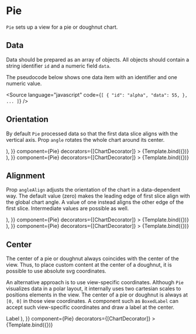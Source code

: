 
# Pie

<Meta title="Addons/Polar/Pie/Pie" />


`Pie` sets up a view for a pie or doughnut chart.

<ArgsTable of={Pie} />

## Data

Data should be prepared as an array of objects. All objects should contain a string identifier `id` and a numeric field `data`.

The pseudocode below shows one data item with an identifier and one numeric value.

<Source
    language="javascript"
    code={`
[
  {
    "id": "alpha",
    "data": 55,
  },
  ...
]
`}
/>

## Orientation

By default `Pie` processed data so that the first data slice aligns with the vertical axis.
Prop `angle` rotates the whole chart around its center.

<Canvas>
    <Story
        name="default"
        args={{
            ...commonPieProps,
            children: (
                <>
                    <Slices />
                </>
            ),
        }}
        component={Pie}
        decorators={[ChartDecorator]}
    >
        {Template.bind({})}
    </Story>
    <Story
        name="rotated"
        args={{
            ...commonPieProps,
            angle: Math.PI / 2,
            children: (
                <>
                    <Slices />
                </>
            ),
        }}
        component={Pie}
        decorators={[ChartDecorator]}
    >
        {Template.bind({})}
    </Story>
</Canvas>

## Alignment

Prop `angleAlign` adjusts the orientation of the chart in a data-dependent way.
The default value (zero) makes the leading edge of first slice align with the global chart angle.
A value of one instead aligns the other edge of the first slice.
Intermediate values are possible as well.

<Canvas>
    <Story
        name="right-aligned"
        args={{
            ...commonPieProps,
            angleAlign: 1,
            children: (
                <>
                    <Slices />
                </>
            ),
        }}
        component={Pie}
        decorators={[ChartDecorator]}
    >
        {Template.bind({})}
    </Story>
    <Story
        name="center-aligned"
        args={{
            ...commonPieProps,
            angleAlign: 0.5,
            children: (
                <>
                    <Slices />
                </>
            ),
        }}
        component={Pie}
        decorators={[ChartDecorator]}
    >
        {Template.bind({})}
    </Story>
</Canvas>

## Center

The center of a pie or doughnut always coincides with the center of the view.
Thus, to place custom content at the center of a doughnut, it is possible to use absolute svg coordinates.

An alternative approach is to use view-specific coordinates.
Although `Pie` visualizes data in a polar layout, it internally uses two cartesian scales to positions
elements in the view. The center of a pie or doughnut is always at `[0, 0]` in those view coordinates.
A component such as `BoxedLabel` can accept such view-specific coordinates and draw a label at the center.

<Canvas>
    <Story
        name="center label"
        args={{
            ...commonPieProps,
            children: (
                <>
                    <Slices rInner={0.6} />
                    <BoxedLabel
                        position={[0, 0]}
                        positionUnits={'view'}
                        boxStyle={{ fill: 'none' }}
                        textStyle={{ fontSize: '18px', fontWeight: 600 }}
                    >
                        Label
                    </BoxedLabel>
                </>
            ),
        }}
        component={Pie}
        decorators={[ChartDecorator]}
    >
        {Template.bind({})}
    </Story>
</Canvas>
